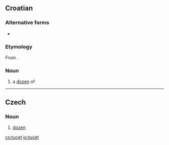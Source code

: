 ==Croatian==

===Alternative forms===
* {{l|hr|tuce}}

===Etymology===
From {{etyl|de|hr}} {{term|Dutzend|lang=de}}.

===Noun===
{{hr-noun|m}}

# a [[dozen]] of

----

==Czech==

===Noun===
{{cs-noun|g=m}}

# [[dozen]]

[[cs:tucet]]
[[io:tucet]]
